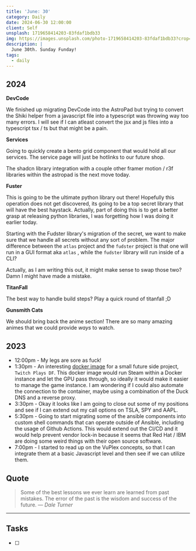 ```yaml
---
title: 'June: 30'
category: Daily
date: 2024-06-30 12:00:00
client: Self
unsplash: 1719658414203-83fdaf1bdb33
img: https://images.unsplash.com/photo-1719658414203-83fdaf1bdb33?crop=entropy&cs=srgb&fm=jpg&ixid=MnwzNjM5Nzd8MHwxfHJhbmRvbXx8fHx8fHx8fDE2ODE3NDg2ODY&ixlib=rb-4.0.3&q=85
description: |
  June 30th. Sunday Funday!
tags:
  - daily
---
```




## 2024

**DevCode**

We finished up migrating DevCode into the AstroPad but trying to convert the Shiki helper from a javascript file into a typescript was throwing way too many errors.
I will see if I can atleast convert the jsx and js files into a typescript tsx / ts but that might be a pain.


**Services**

Going to quickly create a bento grid component that would hold all our services.
The service page will just be hotlinks to our future shop.

The shadcn library integration with a couple other framer motion / r3f libraries within the astropad is the next move today.


**Fuster**

This is going to be the ultimate python library out there!
Hopefully this operation does not get discovered, its going to be a top secret library that will have the best haystack.
Actually, part of doing this is to get a better grasp at releasing python libraries, I was forgetting how I was doing it earlier today.

Starting with the Fudster library's migration of the secret, we want to make sure that we handle all secrets without any sort of problem.
The major difference between the `atlas` project and the `fudster` project is that one will run in a GUI format aka `atlas` , while the `fudster` library will run inside of a CLI?

Actually, as I am writing this out, it might make sense to swap those two? Damn I might have made a mistake.

**TitanFall**

The best way to handle build steps?
Play a quick round of titanfall ;D


**Gunsmith Cats**

We should bring back the anime section!
There are so many amazing animes that we could provide *ways* to watch.

<Adsense />

## 2023
- 12:00pm - My legs are sore as fuck!
- 1:30pm - An interesting [docker image](https://github.com/Steam-Headless/docker-steam-headless/tree/master) for a small future side project, `Twitch Plays DF`. This docker image would run Steam within a Docker instance and let the GPU pass through, so ideally it would make it easier to manage the game instance. I am wondering if I could also automate the connection to the container, maybe using a combination of the Duck DNS and a reverse proxy.
- 3:30pm - Okay it looks like I am going to close out some of my positions and see if I can extend out my call options on TSLA, SPY and AAPL. 
- 5:30pm - Going to start migrating some of the ansible components into custom shell commands that can operate outside of Ansible, including the usage of Github Actions. This would extend out the CI/CD and it would help prevent vendor lock-in because it seems that Red Hat / IBM are doing some weird things with their open source software. 
- 7:00pm - I started to read up on the VuPlex concepts, so that I can integrate them at a basic Javascript level and then see if we can utilize them.

## Quote

> Some of the best lessons we ever learn are learned from past mistakes. The error of the past is the wisdom and success of the future.
> — <cite>Dale Turner</cite>

---

## Tasks

- [ ]